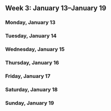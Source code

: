 Week 3: January 13–January 19
-----------------------------

### Monday, January 13

### Tuesday, January 14

### Wednesday, January 15

### Thursday, January 16

### Friday, January 17

### Saturday, January 18

### Sunday, January 19
